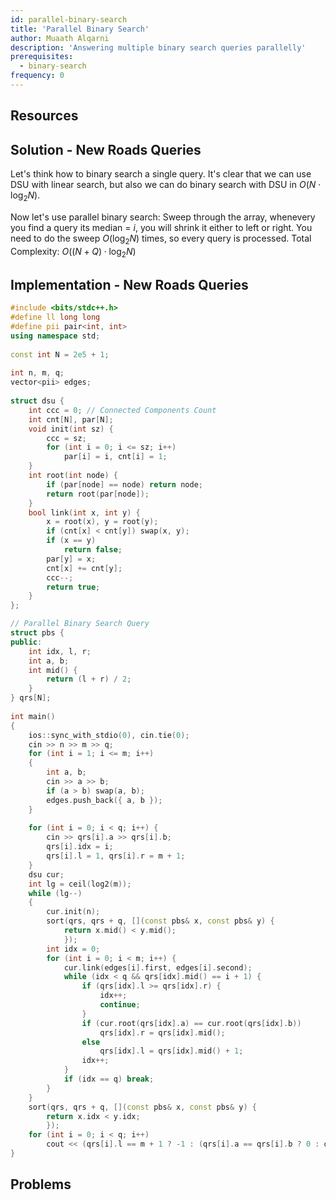 ```yaml
---
id: parallel-binary-search
title: 'Parallel Binary Search'
author: Muaath Alqarni
description: 'Answering multiple binary search queries parallelly'
prerequisites:
  - binary-search
frequency: 0
---
```



## Resources

<Resources>
	<Resource source="CF" title="Parallel Binary Seach [tutorial]" url="45578" />
</Resources>

<Problems problems="sam" />

## Solution - New Roads Queries
Let's think how to binary search a single query.
It's clear that we can use DSU with linear search, but also we can do binary search with DSU in $O(N \cdot \log_2{N})$.

Now let's use parallel binary search:
Sweep through the array, whenevery you find a query its median = $i$, you will shrink it either to left or right.
You need to do the sweep $O(\log_2{N})$ times, so every query is processed.
Total Complexity: $O((N + Q) \cdot \log_2{N})$

## Implementation - New Roads Queries
<LanguageSection>

<CPPSection>

```cpp
#include <bits/stdc++.h>
#define ll long long
#define pii pair<int, int>
using namespace std;
 
const int N = 2e5 + 1;
 
int n, m, q;
vector<pii> edges;
 
struct dsu {
	int ccc = 0; // Connected Components Count
	int cnt[N], par[N];
	void init(int sz) {
		ccc = sz;
		for (int i = 0; i <= sz; i++)
			par[i] = i, cnt[i] = 1;
	}
	int root(int node) {
		if (par[node] == node) return node;
		return root(par[node]);
	}
	bool link(int x, int y) {
		x = root(x), y = root(y);
		if (cnt[x] < cnt[y]) swap(x, y);
		if (x == y)
			return false;
		par[y] = x;
		cnt[x] += cnt[y];
		ccc--;
		return true;
	}
};

// Parallel Binary Search Query 
struct pbs {
public:
	int idx, l, r;
	int a, b;
	int mid() {
		return (l + r) / 2;
	}
} qrs[N];
 
int main()
{
	ios::sync_with_stdio(0), cin.tie(0);
	cin >> n >> m >> q;
	for (int i = 1; i <= m; i++)
	{
		int a, b;
		cin >> a >> b;
		if (a > b) swap(a, b);
		edges.push_back({ a, b });
	}
 
	for (int i = 0; i < q; i++) {
		cin >> qrs[i].a >> qrs[i].b;
		qrs[i].idx = i;
		qrs[i].l = 1, qrs[i].r = m + 1;
	}
	dsu cur;
	int lg = ceil(log2(m));
	while (lg--)
	{
		cur.init(n);
		sort(qrs, qrs + q, [](const pbs& x, const pbs& y) {
			return x.mid() < y.mid();
			});
		int idx = 0;
		for (int i = 0; i < m; i++) {
			cur.link(edges[i].first, edges[i].second);
			while (idx < q && qrs[idx].mid() == i + 1) {
				if (qrs[idx].l >= qrs[idx].r) {
					idx++;
					continue;
				}
				if (cur.root(qrs[idx].a) == cur.root(qrs[idx].b))
					qrs[idx].r = qrs[idx].mid();
				else
					qrs[idx].l = qrs[idx].mid() + 1;
				idx++;
			}
			if (idx == q) break;
		}
	}
	sort(qrs, qrs + q, [](const pbs& x, const pbs& y) {
		return x.idx < y.idx;
		});
	for (int i = 0; i < q; i++)
		cout << (qrs[i].l == m + 1 ? -1 : (qrs[i].a == qrs[i].b ? 0 : qrs[i].l)) << '\n';
}
```

</CPPSection>

</LanguageSection>

## Problems

<Problems problems="gen" />
